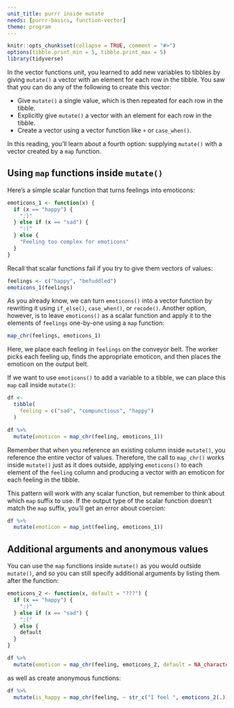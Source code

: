 ```yaml
---
unit_title: purrr inside mutate
needs: [purrr-basics, function-vector]
theme: program
---
```


```r
knitr::opts_chunk$set(collapse = TRUE, comment = "#>")
options(tibble.print_min = 5, tibble.print_max = 5)
library(tidyverse)
```

In the vector functions unit, you learned to add new variables to tibbles by giving `mutate()` a vector with an element for each row in the tibble. You saw that you can do any of the following to create this vector:

* Give `mutate()` a single value, which is then repeated for each row in the tibble.
* Explicitly give `mutate()` a vector with an element for each row in the tibble.
* Create a vector using a vector function like `+` or `case_when()`.

In this reading, you'll learn about a fourth option: supplying `mutate()` with a vector created by a `map` function.

## Using `map` functions inside `mutate()`

Here's a simple scalar function that turns feelings into emoticons:

```r
emoticons_1 <- function(x) {
  if (x == "happy") {
    ":)"
  } else if (x == "sad") {
    ":("
  } else {
    "Feeling too complex for emoticons"
  }
}
```

Recall that scalar functions fail if you try to give them vectors of values:

```r
feelings <- c("happy", "befuddled")
emoticons_1(feelings)
```

As you already know, we can turn `emoticons()` into a vector function by rewriting it using `if_else()`, `case_when()`, or `recode()`. Another option, however, is to leave `emoticons()` as a scalar function and apply it to the elements of `feelings` one-by-one using a `map` function:

```r
map_chr(feelings, emoticons_1)
```

Here, we place each feeling in `feelings` on the conveyor belt. The worker picks each feeling up, finds the appropriate emoticon, and then places the emoticon on the output belt. 

If we want to use `emoticons()` to add a variable to a tibble, we can place this `map` call inside `mutate()`:

```r
df <- 
  tibble(
    feeling = c("sad", "compunctious", "happy")
  ) 

df %>% 
  mutate(emoticon = map_chr(feeling, emoticons_1))
```

Remember that when you reference an existing column inside `mutate()`, you reference the entire vector of values. Therefore, the call to `map_chr()` works inside `mutate()` just as it does outside, applying `emoticons()` to each element of the `feeling` column and producing a vector with an emoticon for each feeling in the tibble.

This pattern will work with any scalar function, but remember to think about which `map` suffix to use. If the output type of the scalar function doesn't match the `map` suffix, you'll get an error about coercion: 

```r
df %>% 
  mutate(emoticon = map_int(feeling, emoticons_1))
```

## Additional arguments and anonymous values

You can use the `map` functions inside `mutate()` as you would outside `mutate()`, and so you can still specify additional arguments by listing them after the function:

```r
emoticons_2 <- function(x, default = "???") {
  if (x == "happy") {
    ":)"
  } else if (x == "sad") {
    ":("
  } else {
    default
  }
}

df %>% 
  mutate(emoticon = map_chr(feeling, emoticons_2, default = NA_character_))
```

as well as create anonymous functions:

```r
df %>% 
  mutate(is_happy = map_chr(feeling, ~ str_c("I feel ", emoticons_2(.))))
```


